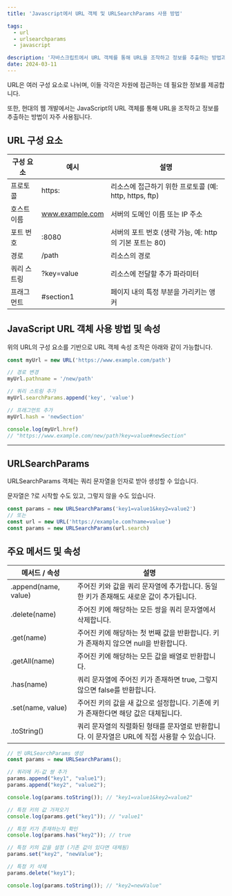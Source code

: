 ```yaml
---
title: 'Javascript에서 URL 객체 및 URLSearchParams 사용 방법'

tags:
  - url
  - urlsearchparams
  - javascript

description: '자바스크립트에서 URL 객체를 통해 URL을 조작하고 정보를 추출하는 방법과 URLSearchParams의 사용 방법을 알아보겠습니다.'
date: 2024-03-11
---
```


URL은 여러 구성 요소로 나뉘며, 이들 각각은 자원에 접근하는 데 필요한 정보를 제공합니다.

또한, 현대의 웹 개발에서는 JavaScript의 URL 객체를 통해 URL을 조작하고 정보를 추출하는 방법이 자주 사용됩니다.

## URL 구성 요소

| 구성 요소   | 예시            | 설명                                                    |
| ----------- | --------------- | ------------------------------------------------------- |
| 프로토콜    | https:          | 리소스에 접근하기 위한 프로토콜 (예: http, https, ftp)  |
| 호스트 이름 | www.example.com | 서버의 도메인 이름 또는 IP 주소                         |
| 포트 번호   | :8080           | 서버의 포트 번호 (생략 가능, 예: http의 기본 포트는 80) |
| 경로        | /path           | 리소스의 경로                                           |
| 쿼리 스트링 | ?key=value      | 리소스에 전달할 추가 파라미터                           |
| 프래그먼트  | #section1       | 페이지 내의 특정 부분을 가리키는 앵커                   |

## JavaScript URL 객체 사용 방법 및 속성

위의 URL의 구성 요소를 기반으로 URL 객체 속성 조작은 아래와 같이 가능합니다.

```javascript
const myUrl = new URL('https://www.example.com/path')

// 경로 변경
myUrl.pathname = '/new/path'

// 쿼리 스트링 추가
myUrl.searchParams.append('key', 'value')

// 프래그먼트 추가
myUrl.hash = 'newSection'

console.log(myUrl.href)
// "https://www.example.com/new/path?key=value#newSection"
```

---

## URLSearchParams

URLSearchParams 객체는 쿼리 문자열을 인자로 받아 생성할 수 있습니다. 

문자열은 ?로 시작할 수도 있고, 그렇지 않을 수도 있습니다.

```javascript
const params = new URLSearchParams('key1=value1&key2=value2')
// 또는
const url = new URL('https://example.com?name=value')
const params = new URLSearchParams(url.search)
```

## 주요 메서드 및 속성

| 메서드 / 속성        | 설명                                                                                          |
| -------------------- | --------------------------------------------------------------------------------------------- |
| .append(name, value) | 주어진 키와 값을 쿼리 문자열에 추가합니다. 동일한 키가 존재해도 새로운 값이 추가됩니다.       |
| .delete(name)        | 주어진 키에 해당하는 모든 쌍을 쿼리 문자열에서 삭제합니다.                                    |
| .get(name)           | 주어진 키에 해당하는 첫 번째 값을 반환합니다. 키가 존재하지 않으면 null을 반환합니다.         |
| .getAll(name)        | 주어진 키에 해당하는 모든 값을 배열로 반환합니다.                                             |
| .has(name)           | 쿼리 문자열에 주어진 키가 존재하면 true, 그렇지 않으면 false를 반환합니다.                    |
| .set(name, value)    | 주어진 키의 값을 새 값으로 설정합니다. 기존에 키가 존재한다면 해당 값은 대체됩니다.           |
| .toString()          | 쿼리 문자열의 직렬화된 형태를 문자열로 반환합니다. 이 문자열은 URL에 직접 사용할 수 있습니다. |

```javascript
// 빈 URLSearchParams 생성
const params = new URLSearchParams();

// 쿼리에 키-값 쌍 추가
params.append("key1", "value1");
params.append("key2", "value2");

console.log(params.toString()); // "key1=value1&key2=value2"

// 특정 키의 값 가져오기
console.log(params.get("key1")); // "value1"

// 특정 키가 존재하는지 확인
console.log(params.has("key2")); // true

// 특정 키의 값을 설정 (기존 값이 있다면 대체됨)
params.set("key2", "newValue");

// 특정 키 삭제
params.delete("key1");

console.log(params.toString()); // "key2=newValue"
```